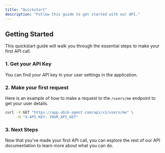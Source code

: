 ```yaml
---
title: "Quickstart"
description: "Follow this guide to get started with our API."
---
```


## Getting Started

This quickstart guide will walk you through the essential steps to make your first API call.

### 1. Get your API Key

You can find your API key in your user settings in the application.

### 2. Make your first request

Here is an example of how to make a request to the `/users/me` endpoint to get your user details.

```bash
curl -X GET "https://app.ubik-agent.com/api/v1/users/me" \
     -H "X-API-KEY: YOUR_API_KEY"
```

### 3. Next Steps

Now that you've made your first API call, you can explore the rest of our API documentation to learn more about what you can do.
